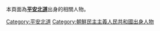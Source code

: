 本頁面為'''[[平安北道|平安北道]]'''出身的相關人物。

[[Category:平安北道|Category:平安北道]]
[[Category:朝鮮民主主義人民共和國出身人物|Category:朝鮮民主主義人民共和國出身人物]]